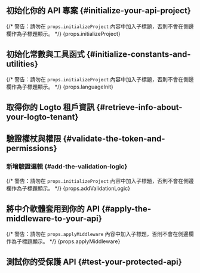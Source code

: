 

<BeforeYouStart framework={props.framework} />

<PermissionModelsOverview />

<QuickPreparationSteps />

## 初始化你的 API 專案 \{#initialize-your-api-project}

{/* 警告：請勿在 `props.initializeProject` 內容中加入子標題，否則不會在側邊欄作為子標題顯示。 */}
{props.initializeProject}

## 初始化常數與工具函式 \{#initialize-constants-and-utilities}

<InitConstsAndUtils />

{/* 警告：請勿在 `props.initializeProject` 內容中加入子標題，否則不會在側邊欄作為子標題顯示。 */}
{props.languageInit}

## 取得你的 Logto 租戶資訊 \{#retrieve-info-about-your-logto-tenant}

<RetrieveInfoAboutLogtoTenant />

## 驗證權杖與權限 \{#validate-the-token-and-permissions}

<ValidateTokenAndPermissions />

### 新增驗證邏輯 \{#add-the-validation-logic}

{/* 警告：請勿在 `props.initializeProject` 內容中加入子標題，否則不會在側邊欄作為子標題顯示。 */}
{props.addValidationLogic}

## 將中介軟體套用到你的 API \{#apply-the-middleware-to-your-api}

{/* 警告：請勿在 `props.applyMiddleware` 內容中加入子標題，否則不會在側邊欄作為子標題顯示。 */}
{props.applyMiddleware}

## 測試你的受保護 API \{#test-your-protected-api}

<TestYourImplementation />

<FurtherReading />
